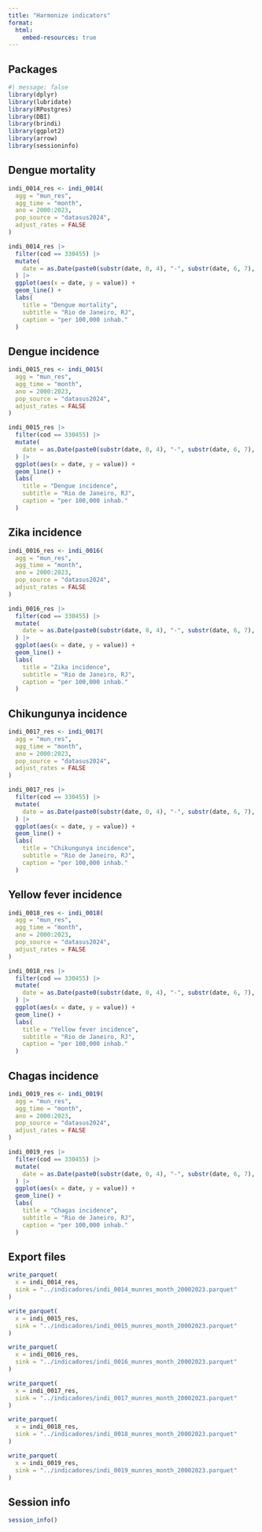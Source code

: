 ```yaml
---
title: "Harmonize indicators"
format:
  html:
    embed-resources: true
---
```


## Packages

```r
#| message: false
library(dplyr)
library(lubridate)
library(RPostgres)
library(DBI)
library(brindi)
library(ggplot2)
library(arrow)
library(sessioninfo)
```

## Dengue mortality

```r
indi_0014_res <- indi_0014(
  agg = "mun_res",
  agg_time = "month",
  ano = 2000:2023,
  pop_source = "datasus2024",
  adjust_rates = FALSE
)
```

```r
indi_0014_res |>
  filter(cod == 330455) |>
  mutate(
    date = as.Date(paste0(substr(date, 0, 4), "-", substr(date, 6, 7), "-01"))
  ) |>
  ggplot(aes(x = date, y = value)) +
  geom_line() +
  labs(
    title = "Dengue mortality",
    subtitle = "Rio de Janeiro, RJ",
    caption = "per 100,000 inhab."
  )
```

## Dengue incidence

```r
indi_0015_res <- indi_0015(
  agg = "mun_res",
  agg_time = "month",
  ano = 2000:2023,
  pop_source = "datasus2024",
  adjust_rates = FALSE
)
```

```r
indi_0015_res |>
  filter(cod == 330455) |>
  mutate(
    date = as.Date(paste0(substr(date, 0, 4), "-", substr(date, 6, 7), "-01"))
  ) |>
  ggplot(aes(x = date, y = value)) +
  geom_line() +
  labs(
    title = "Dengue incidence",
    subtitle = "Rio de Janeiro, RJ",
    caption = "per 100,000 inhab."
  )
```

## Zika incidence

```r
indi_0016_res <- indi_0016(
  agg = "mun_res",
  agg_time = "month",
  ano = 2000:2023,
  pop_source = "datasus2024",
  adjust_rates = FALSE
)
```

```r
indi_0016_res |>
  filter(cod == 330455) |>
  mutate(
    date = as.Date(paste0(substr(date, 0, 4), "-", substr(date, 6, 7), "-01"))
  ) |>
  ggplot(aes(x = date, y = value)) +
  geom_line() +
  labs(
    title = "Zika incidence",
    subtitle = "Rio de Janeiro, RJ",
    caption = "per 100,000 inhab."
  )
```

## Chikungunya incidence

```r
indi_0017_res <- indi_0017(
  agg = "mun_res",
  agg_time = "month",
  ano = 2000:2023,
  pop_source = "datasus2024",
  adjust_rates = FALSE
)
```

```r
indi_0017_res |>
  filter(cod == 330455) |>
  mutate(
    date = as.Date(paste0(substr(date, 0, 4), "-", substr(date, 6, 7), "-01"))
  ) |>
  ggplot(aes(x = date, y = value)) +
  geom_line() +
  labs(
    title = "Chikungunya incidence",
    subtitle = "Rio de Janeiro, RJ",
    caption = "per 100,000 inhab."
  )
```

## Yellow fever incidence

```r
indi_0018_res <- indi_0018(
  agg = "mun_res",
  agg_time = "month",
  ano = 2000:2023,
  pop_source = "datasus2024",
  adjust_rates = FALSE
)
```

```r
indi_0018_res |>
  filter(cod == 330455) |>
  mutate(
    date = as.Date(paste0(substr(date, 0, 4), "-", substr(date, 6, 7), "-01"))
  ) |>
  ggplot(aes(x = date, y = value)) +
  geom_line() +
  labs(
    title = "Yellow fever incidence",
    subtitle = "Rio de Janeiro, RJ",
    caption = "per 100,000 inhab."
  )
```

## Chagas incidence

```r
indi_0019_res <- indi_0019(
  agg = "mun_res",
  agg_time = "month",
  ano = 2000:2023,
  pop_source = "datasus2024",
  adjust_rates = FALSE
)
```

```r
indi_0019_res |>
  filter(cod == 330455) |>
  mutate(
    date = as.Date(paste0(substr(date, 0, 4), "-", substr(date, 6, 7), "-01"))
  ) |>
  ggplot(aes(x = date, y = value)) +
  geom_line() +
  labs(
    title = "Chagas incidence",
    subtitle = "Rio de Janeiro, RJ",
    caption = "per 100,000 inhab."
  )
```

## Export files

```r
write_parquet(
  x = indi_0014_res,
  sink = "../indicadores/indi_0014_munres_month_20002023.parquet"
)

write_parquet(
  x = indi_0015_res,
  sink = "../indicadores/indi_0015_munres_month_20002023.parquet"
)

write_parquet(
  x = indi_0016_res,
  sink = "../indicadores/indi_0016_munres_month_20002023.parquet"
)

write_parquet(
  x = indi_0017_res,
  sink = "../indicadores/indi_0017_munres_month_20002023.parquet"
)

write_parquet(
  x = indi_0018_res,
  sink = "../indicadores/indi_0018_munres_month_20002023.parquet"
)

write_parquet(
  x = indi_0019_res,
  sink = "../indicadores/indi_0019_munres_month_20002023.parquet"
)
```

## Session info

```r
session_info()
```

